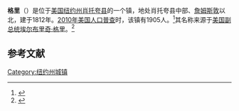 {{Infobox settlement
|official_name            = 格里
|settlement_type          = 镇
|nickname                 = 
|motto                    =

<!-- Images -->
|image_skyline            = 
|imagesize                = 
|image_caption            = 
|image_flag               = 
|image_seal               =

<!-- Maps -->
|pushpin_map              = New York
|pushpin_label            = 格里
|pushpin_label_position   = <!-- the position of the pushpin label: left, right, top, bottom, none -->
|pushpin_map_caption      =
|pushpin_mapsize          =
|image_map                = 
|mapsize                  = 
|map_caption              = 
|image_map1               = 
|mapsize1                 = 
|map_caption1             =

<!-- Location -->
|coordinates_region       = US-NY
|subdivision_type         = [[国家|国家]]
|subdivision_name         = [[美国|美国]]
|subdivision_type1        = [[美国行政区划|州]]
|subdivision_name1        = [[纽约州|纽约州]]
|subdivision_type2        = [[纽约州行政区划|县]]
|subdivision_name2        = [[肖托夸县_(纽约州)|肖托夸县]]
|government_footnotes     = 
|government_type          =
|established_title        = 
|established_date         =

<!-- Area -->
|unit_pref                = Imperial
|area_footnotes           = 
|area_magnitude           = 
|area_total_km2           = 93.61
|area_land_km2            = 93.56
|area_water_km2           = 0.05
|area_total_sq_mi         = 
|area_land_sq_mi          = 
|area_water_sq_mi         = 

<!-- Population -->
|population_as_of         = [[2010年美国人口普查|2010]]
|population_footnotes     = 
|population_total         = 1905
|population_density_km2   = 20.4
|population_density_sq_mi = 

<!-- General information -->
|timezone                 = [[美国东部时间|EST]]
|utc_offset               = -5
|timezone_DST             = EDT
|utc_offset_DST           = -4
|elevation_footnotes      = 
|elevation_m              = 513
|elevation_ft             = 1683
|latd = 42 |latm = 13 |lats = 27 |latNS = N
|longd = 79 |longm = 14 |longs = 18 |longEW = W

<!-- Area/postal codes & others -->
|postal_code_type         = [[美国邮政编码|邮政编码]]
|postal_code              = 14740
|area_code                = [[美国电话区号716|716]]
|website                  = {{URL|www.gerryny.us}}
|footnotes                = 
}}
'''格里'''（{{lang-en|Gerry}}）是位于[[美国|美国]][[纽约州|纽约州]][[肖托夸县_(纽约州)|肖托夸县]]的一个镇，地处肖托夸县中部、[[詹姆斯敦_(纽约州)|詹姆斯敦]]以北，建于1812年。[[2010年美国人口普查|2010年美国人口普查]]时，该镇有1905人。<ref name>{{cite web|url=http://factfinder2.census.gov|publisher=[[United_States_Census_Bureau|United States Census Bureau]]|title=American FactFinder|accessdate=2020-09-11|archive-date=2013-09-11|archive-url=https://web.archive.org/web/20130911234518/http://factfinder2.census.gov/|dead-url=no}}</ref>其名称来源于[[美国副总统|美国副总统]][[埃尔布里奇·格里|埃尔布里奇·格里]]。<ref>{{cite book | url=http://books.google.com/books?id=9V1IAAAAMAAJ&pg=PA136#v=onepage&q&f=false | title=The Origin of Certain Place Names in the United States | publisher=Govt. Print. Off. | author=Gannett, Henry | year=1905 | pages=136 | access-date=2016-04-18 | archive-date=2016-04-02 | archive-url=https://web.archive.org/web/20160402215936/https://books.google.com/books?id=9V1IAAAAMAAJ&pg=PA136#v=onepage&q&f=false | dead-url=no }}</ref>

== 参考文献 ==
{{reflist}}

{{NY-stub}}
[[Category:纽约州城镇|Category:纽约州城镇]]